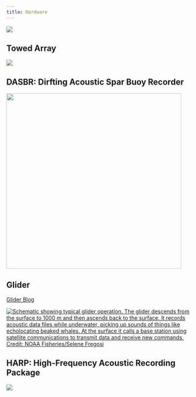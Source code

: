 ```yaml
---
title: Hardware
---
```


![](images/Wave_wWhales_v4.png)

## Towed Array

![](images/TowedArraywShip.jpg){fig-align="left"}

## DASBR: Dirfting Acoustic Spar Buoy Recorder

![](images/DASBR%20schematic_pifsc2021.jpg){fig-align="left" width="458"}

## Glider

[Glider Blog](https://www.fisheries.noaa.gov/science-blog/sound-bytes-its-boat-its-plane-its-passive-acoustic-ocean-glider)

[![Schematic showing typical glider operation. The glider descends from the surface to 1000 m and then ascends back to the surface. It records acoustic data files while underwater, picking up sounds of things like echolocating beaked whales. At the surface it calls a base station using satellite communications to transmit data and receive new commands. Credit: NOAA Fisheries/Selene Fregosi](images/Glider_Path.jpg){fig-align="left"}](https://www.fisheries.noaa.gov/science-blog/sound-bytes-its-boat-its-plane-its-passive-acoustic-ocean-glider)

## HARP: High-Frequency Acoustic Recording Package

![](images/HARP.png){fig-align="left"}
